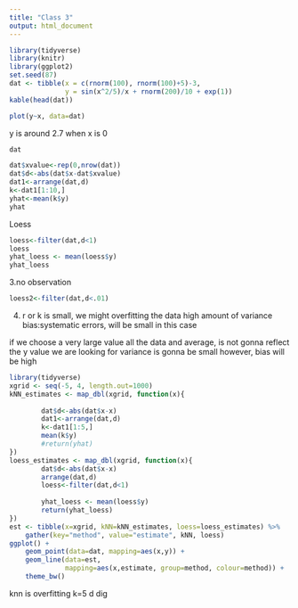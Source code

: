 ```yaml
---
title: "Class 3"
output: html_document
---
```



```r
library(tidyverse)
library(knitr)
library(ggplot2)
set.seed(87)
dat <- tibble(x = c(rnorm(100), rnorm(100)+5)-3,
              y = sin(x^2/5)/x + rnorm(200)/10 + exp(1))
kable(head(dat))

plot(y~x, data=dat)
```
y is around 2.7 when x is 0
```r
dat
```

```r
dat$xvalue<-rep(0,nrow(dat))
dat$d<-abs(dat$x-dat$xvalue)
dat1<-arrange(dat,d)
k<-dat1[1:10,]
yhat<-mean(k$y)
yhat
```
Loess
```r
loess<-filter(dat,d<1)
loess
yhat_loess <- mean(loess$y)
yhat_loess
```

3.no observation
```r
loess2<-filter(dat,d<.01)
```
4.
r or k is small, we might overfitting the data
high amount of variance
bias:systematic errors, will be small in this case

if we choose a very large value
all the data and average, is not gonna reflect the y value we are looking for
variance is gonna be small
however, bias will be high

```r
library(tidyverse)
xgrid <- seq(-5, 4, length.out=1000)
kNN_estimates <- map_dbl(xgrid, function(x){
  
        dat$d<-abs(dat$x-x)
        dat1<-arrange(dat,d)
        k<-dat1[1:5,]
        mean(k$y)
        #return(yhat)
})
loess_estimates <- map_dbl(xgrid, function(x){
        dat$d<-abs(dat$x-x)
        arrange(dat,d)           
        loess<-filter(dat,d<1)
          
        yhat_loess <- mean(loess$y)
        return(yhat_loess)
})
est <- tibble(x=xgrid, kNN=kNN_estimates, loess=loess_estimates) %>% 
    gather(key="method", value="estimate", kNN, loess)
ggplot() +
    geom_point(data=dat, mapping=aes(x,y)) +
    geom_line(data=est, 
              mapping=aes(x,estimate, group=method, colour=method)) +
    theme_bw()
```
knn is overfitting k=5 d
dig


